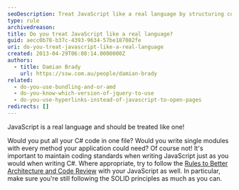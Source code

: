 ```yaml
---
seoDescription: Treat JavaScript like a real language by structuring code into modular files and following coding standards.
type: rule
archivedreason:
title: Do you treat JavaScript like a real language?
guid: aecc0b78-b37c-4393-9634-57be187082fe
uri: do-you-treat-javascript-like-a-real-language
created: 2013-04-29T06:08:14.0000000Z
authors:
  - title: Damian Brady
    url: https://ssw.com.au/people/damian-brady
related:
  - do-you-use-bundling-and-or-amd
  - do-you-know-which-version-of-jquery-to-use
  - do-you-use-hyperlinks-instead-of-javascript-to-open-pages
redirects: []
---
```


JavaScript is a real language and should be treated like one!

Would you put all your C# code in one file? Would you write single modules with every method your application could need? Of course not!
It's important to maintain coding standards when writing JavaScript just as you would when writing C#.
Where appropriate, try to follow the [Rules to Better Architecture and Code Review](/rules-to-better-architecture-and-code-review) with your JavaScript as well. In particular, make sure you're still following the SOLID principles as much as you can.